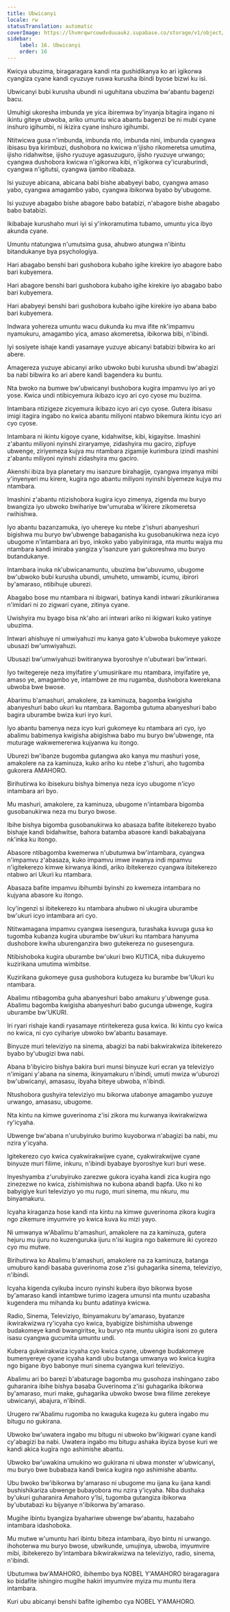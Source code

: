 ```yaml
---
title: Ubwicanyi
locale: rw
statusTranslation: automatic
coverImage: https://lhvmrqwrcowdvduuaukz.supabase.co/storage/v1/object/public/strapi-uploads/small_cover-educacion-fundamental.webp-2d51a7828a2b1309555be27f7e2a61a0.webp
sidebar:
    label: 16. Ubwicanyi
    order: 16
---
```

Kwicya ubuzima, biragaragara kandi nta gushidikanya ko ari igikorwa cyangiza cyane kandi cyuzuye ruswa kurusha ibindi byose bizwi ku isi.

Ubwicanyi bubi kurusha ubundi ni uguhitana ubuzima bw'abantu bagenzi bacu.

Umuhigi ukoresha imbunda ye yica ibiremwa by'inyanja bitagira ingano ni ikintu giteye ubwoba, ariko umuntu wica abantu bagenzi be ni mubi cyane inshuro igihumbi, ni ikizira cyane inshuro igihumbi.

Ntitwicwa gusa n'imbunda, imbunda nto, imbunda nini, imbunda cyangwa ibisasu bya kirimbuzi, dushobora no kwicwa n'ijisho rikomeretsa umutima, ijisho ridahwitse, ijisho ryuzuye agasuzuguro, ijisho ryuzuye urwango; cyangwa dushobora kwicwa n'igikorwa kibi, n'igikorwa cy'icuraburindi, cyangwa n'igitutsi, cyangwa ijambo ribabaza.

Isi yuzuye abicana, abicana babi bishe ababyeyi babo, cyangwa amaso yabo, cyangwa amagambo yabo, cyangwa ibikorwa byabo by'ubugome.

Isi yuzuye abagabo bishe abagore babo batabizi, n'abagore bishe abagabo babo batabizi.

Ikibabaje kurushaho muri iyi si y'inkoramutima tubamo, umuntu yica ibyo akunda cyane.

Umuntu ntatungwa n'umutsima gusa, ahubwo atungwa n'ibintu bitandukanye bya psychologiya.

Hari abagabo benshi bari gushobora kubaho igihe kirekire iyo abagore babo bari kubyemera.

Hari abagore benshi bari gushobora kubaho igihe kirekire iyo abagabo babo bari kubyemera.

Hari ababyeyi benshi bari gushobora kubaho igihe kirekire iyo abana babo bari kubyemera.

Indwara yohereza umuntu wacu dukunda ku mva ifite nk'impamvu nyamukuru, amagambo yica, amaso akomeretsa, ibikorwa bibi, n'ibindi.

Iyi sosiyete ishaje kandi yasamaye yuzuye abicanyi batabizi bibwira ko ari abere.

Amagereza yuzuye abicanyi ariko ubwoko bubi kurusha ubundi bw'abagizi ba nabi bibwira ko ari abere kandi bagendera ku buntu.

Nta bwoko na bumwe bw'ubwicanyi bushobora kugira impamvu iyo ari yo yose. Kwica undi ntibicyemura ikibazo icyo ari cyo cyose mu buzima.

Intambara ntizigeze zicyemura ikibazo icyo ari cyo cyose. Gutera ibisasu imigi itagira ingabo no kwica abantu miliyoni ntabwo bikemura ikintu icyo ari cyo cyose.

Intambara ni ikintu kigoye cyane, kidahwitse, kibi, kigayitse. Imashini z'abantu miliyoni nyinshi ziraryamye, zidashyira mu gaciro, zipfuye ubwenge, ziriyemeza kujya mu ntambara zigamije kurimbura izindi mashini z'abantu miliyoni nyinshi zidashyira mu gaciro.

Akenshi ibiza bya planetary mu isanzure birahagije, cyangwa imyanya mibi y'inyenyeri mu kirere, kugira ngo abantu miliyoni nyinshi biyemeze kujya mu ntambara.

Imashini z'abantu ntizishobora kugira icyo zimenya, zigenda mu buryo bwangiza iyo ubwoko bwihariye bw'umuraba w'ikirere zikomeretsa rwihishwa.

Iyo abantu bazanzamuka, iyo uhereye ku ntebe z'ishuri abanyeshuri bigishwa mu buryo bw'ubwenge babaganisha ku gusobanukirwa neza icyo ubugome n'intambara ari byo, inkoko yabo yabyiniraga, nta muntu wajya mu ntambara kandi imiraba yangiza y'isanzure yari gukoreshwa mu buryo butandukanye.

Intambara inuka nk'ubwicanamuntu, ubuzima bw'ubuvumo, ubugome bw'ubwoko bubi kurusha ubundi, umuheto, umwambi, icumu, ibirori by'amaraso, ntibihuje uburezi.

Abagabo bose mu ntambara ni ibigwari, batinya kandi intwari zikurikiranwa n'imidari ni zo zigwari cyane, zitinya cyane.

Uwishyira mu byago bisa nk'aho ari intwari ariko ni ikigwari kuko yatinye ubuzima.

Intwari ahishuye ni umwiyahuzi mu kanya gato k'ubwoba bukomeye yakoze ubusazi bw'umwiyahuzi.

Ubusazi bw'umwiyahuzi bwitiranywa byoroshye n'ubutwari bw'intwari.

Iyo twitegereje neza imyifatire y'umusirikare mu ntambara, imyifatire ye, amaso ye, amagambo ye, intambwe ze mu rugamba, dushobora kwerekana ubwoba bwe bwose.

Abarimu b'amashuri, amakolere, za kaminuza, bagomba kwigisha abanyeshuri babo ukuri ku ntambara. Bagomba gutuma abanyeshuri babo bagira uburambe bwiza kuri iryo kuri.

Iyo abantu bamenya neza icyo kuri gukomeye ku ntambara ari cyo, iyo abalimu babimenya kwigisha abigishwa babo mu buryo bw'ubwenge, nta muturage wakwemererwa kujyanwa ku itongo.

Uburezi bw'ibanze bugomba gutangwa ako kanya mu mashuri yose, amakolere na za kaminuza, kuko ariho ku ntebe z'ishuri, aho tugomba gukorera AMAHORO.

Birihutirwa ko ibisekuru bishya bimenya neza icyo ubugome n'icyo intambara ari byo.

Mu mashuri, amakolere, za kaminuza, ubugome n'intambara bigomba gusobanukirwa neza mu buryo bwose.

Ibihe bishya bigomba gusobanukirwa ko abasaza bafite ibitekerezo byabo bishaje kandi bidahwitse, bahora batamba abasore kandi bakabajyana nk'inka ku itongo.

Abasore ntibagomba kwemerwa n'ubutumwa bw'intambara, cyangwa n'impamvu z'abasaza, kuko impamvu imwe irwanya indi mpamvu n'igitekerezo kimwe kirwanya ikindi, ariko ibitekerezo cyangwa ibitekerezo ntabwo ari Ukuri ku ntambara.

Abasaza bafite impamvu ibihumbi byinshi zo kwemeza intambara no kujyana abasore ku itongo.

Icy'ingenzi si ibitekerezo ku ntambara ahubwo ni ukugira uburambe bw'ukuri icyo intambara ari cyo.

Ntitwamagana impamvu cyangwa isesengura, turashaka kuvuga gusa ko tugomba kubanza kugira uburambe bw'ukuri ku ntambara hanyuma dushobore kwiha uburenganzira bwo gutekereza no gusesengura.

Ntibishoboka kugira uburambe bw'ukuri bwo KUTICA, niba dukuyemo kuzirikana umutima wimbitse.

Kuzirikana gukomeye gusa gushobora kutugeza ku burambe bw'Ukuri ku ntambara.

Abalimu ntibagomba guha abanyeshuri babo amakuru y'ubwenge gusa. Abalimu bagomba kwigisha abanyeshuri babo gucunga ubwenge, kugira uburambe bw'UKURI.

Iri ryari rishaje kandi ryasamaye ntiritekereza gusa kwica. Iki kintu cyo kwica no kwica, ni cyo cyihariye ubwoko bw'abantu basamaye.

Binyuze muri televiziyo na sinema, abagizi ba nabi bakwirakwiza ibitekerezo byabo by'ubugizi bwa nabi.

Abana b'ibyiciro bishya bakira buri munsi binyuze kuri ecran ya televiziyo n'imigani y'abana na sinema, ikinyamakuru n'ibindi, umuti mwiza w'uburozi bw'ubwicanyi, amasasu, ibyaha biteye ubwoba, n'ibindi.

Ntushobora gushyira televiziyo mu bikorwa utabonye amagambo yuzuye urwango, amasasu, ubugome.

Nta kintu na kimwe guverinoma z'isi zikora mu kurwanya ikwirakwizwa ry'icyaha.

Ubwenge bw'abana n'urubyiruko burimo kuyoborwa n'abagizi ba nabi, mu nzira y'icyaha.

Igitekerezo cyo kwica cyakwirakwijwe cyane, cyakwirakwijwe cyane binyuze muri filime, inkuru, n'ibindi byabaye byoroshye kuri buri wese.

Inyeshyamba z'urubyiruko zarezwe gukora icyaha kandi zica kugira ngo zinezezwe no kwica, zishimishwa no kubona abandi bapfa. Uko ni ko babyigiye kuri televiziyo yo mu rugo, muri sinema, mu nkuru, mu binyamakuru.

Icyaha kiraganza hose kandi nta kintu na kimwe guverinoma zikora kugira ngo zikemure imyumvire yo kwica kuva ku mizi yayo.

Ni umwanya w'Abalimu b'amashuri, amakolere na za kaminuza, gutera hejuru mu ijuru no kuzenguruka ijuru n'isi kugira ngo bakemure iki cyorezo cyo mu mutwe.

Birihutirwa ko Abalimu b'amashuri, amakolere na za kaminuza, batanga umuburo kandi basaba guverinoma zose z'isi guhagarika sinema, televiziyo, n'ibindi.

Icyaha kigenda cyikuba incuro nyinshi kubera ibyo bikorwa byose by'amaraso kandi intambwe turimo izagera umunsi nta muntu uzabasha kugendera mu mihanda ku buntu adatinya kwicwa.

Radio, Sinema, Televiziyo, Ibinyamakuru by'amaraso, byatanze ikwirakwizwa ry'icyaha cyo kwica, byabigize bishimisha ubwenge budakomeye kandi bwangiritse, ku buryo nta muntu ukigira isoni zo gutera isasu cyangwa gucumita umuntu undi.

Kubera gukwirakwiza icyaha cyo kwica cyane, ubwenge budakomeye bumenyereye cyane icyaha kandi ubu butanga umwanya wo kwica kugira ngo bigane ibyo babonye muri sinema cyangwa kuri televiziyo.

Abalimu ari bo barezi b'abaturage bagomba mu gusohoza inshingano zabo guharanira ibihe bishya basaba Guverinoma z'isi guhagarika ibikorwa by'amaraso, muri make, guhagarika ubwoko bwose bwa filime zerekeye ubwicanyi, abajura, n'ibindi.

Urugero rw'Abalimu rugomba no kwaguka kugeza ku gutera ingabo mu bitugu no gukirana.

Ubwoko bw'uwatera ingabo mu bitugu ni ubwoko bw'ikigwari cyane kandi cy'abagizi ba nabi. Uwatera ingabo mu bitugu ashaka ibyiza byose kuri we kandi akica kugira ngo ashimishe abantu.

Ubwoko bw'uwakina umukino wo gukirana ni ubwa monster w'ubwicanyi, mu buryo bwe bubabaza kandi bwica kugira ngo ashimishe abantu.

Ubu bwoko bw'ibikorwa by'amaraso ni ubugome mu ijana ku ijana kandi bushishikariza ubwenge bubayobora mu nzira y'icyaha. Niba dushaka by'ukuri guharanira Amahoro y'Isi, tugomba gutangiza ibikorwa by'ubutabazi ku bijyanye n'ibikorwa by'amaraso.

Mugihe ibintu byangiza byahariwe ubwenge bw'abantu, hazabaho intambara idashoboka.

Mu mutwe w'umuntu hari ibintu biteza intambara, ibyo bintu ni urwango. ihohoterwa mu buryo bwose, ubwikunde, umujinya, ubwoba, imyumvire mibi, ibitekerezo by'intambara bikwirakwizwa na televiziyo, radio, sinema, n'ibindi.

Ubutumwa bw'AMAHORO, ibihembo bya NOBEL Y'AMAHORO biragaragara ko bidafite ishingiro mugihe hakiri imyumvire myiza mu muntu itera intambara.

Kuri ubu abicanyi benshi bafite igihembo cya NOBEL Y'AMAHORO.

